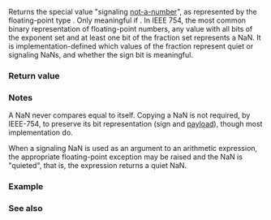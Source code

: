 {{cpp/types/numeric_limits/title|signaling_NaN}}
{{cpp/types/numeric_limits/navbar}}
{{dcl begin}}
{{dcl rev multi|until1=c++11
|dcl1=
static T signaling_NaN() throw();
|dcl2=
static constexpr T signaling_NaN() noexcept;
}}
{{dcl end}}

Returns the special value "signaling [[enwiki:NaN|not-a-number]]", as represented by the floating-point type {{tt|T}}. Only meaningful if {{c|1=std::numeric_limits&lt;T&gt;::has_signaling_NaN == true}}. In IEEE 754, the most common binary representation of floating-point numbers, any value with all bits of the exponent set and at least one bit of the fraction set represents a NaN. It is implementation-defined which values of the fraction represent quiet or signaling NaNs, and whether the sign bit is meaningful.

===Return value===
{{dsc begin}}
{{dsc hitem | {{tt|T}} | {{c|std::numeric_limits&lt;T&gt;::signaling_NaN()}} }}
{{dsc | {{c/core|/* non-specialized */}}   | {{c|T()}} }}
{{dsc | {{c/core|bool}}              | {{c|false}} }}
{{dsc | {{c/core|char}}              | {{c|0}} }}
{{dsc | {{c/core|signed char}}       | {{c|0}} }}
{{dsc | {{c/core|unsigned char}}     | {{c|0}} }}
{{dsc | {{c/core|wchar_t}}           | {{c|0}} }}
{{dsc | {{c/core|char8_t}} {{mark since c++20}}  | {{c|0}} }}
{{dsc | {{c/core|char16_t}} {{mark since c++11}} | {{c|0}} }}
{{dsc | {{c/core|char32_t}} {{mark since c++11}} | {{c|0}} }}
{{dsc | {{c/core|short}}             | {{c|0}} }}
{{dsc | {{c/core|unsigned short}}    | {{c|0}} }}
{{dsc | {{c/core|int}}               | {{c|0}} }}
{{dsc | {{c/core|unsigned int}}      | {{c|0}} }}
{{dsc | {{c/core|long}}              | {{c|0}} }}
{{dsc | {{c/core|unsigned long}}     | {{c|0}} }}
{{dsc | {{c/core|long long}} {{mark since c++11}}          | {{c|0}} }}
{{dsc | {{c/core|unsigned long long}} {{mark since c++11}} | {{c|0}} }}
{{dsc | {{c/core|float}}             | implementation-defined (may be {{lc|FLT_SNAN}}&lt;!-- C23 feature --&gt;) }}
{{dsc | {{c/core|double}}            | implementation-defined (may be {{lc|DBL_SNAN}}&lt;!-- C23 feature --&gt;) }}
{{dsc | {{c/core|long double}}       | implementation-defined (may be {{lc|LDBL_SNAN}}&lt;!-- C23 feature --&gt;) }}
{{dsc end}}

===Notes===
A NaN never compares equal to itself. Copying a NaN is not required, by IEEE-754, to preserve its bit representation (sign and [[cpp/numeric/math/nan|payload]]), though most implementation do.

When a signaling NaN is used as an argument to an arithmetic expression, the appropriate floating-point exception may be raised and the NaN is "quieted", that is, the expression returns a quiet NaN.

===Example===
{{example
|Demonstrates the use of a signaling NaN to raise a floating-point exception:
|code=
#include &lt;cfenv&gt;
#include &lt;iostream&gt;
#include &lt;limits&gt;

#pragma STDC_FENV_ACCESS on

void show_fe_exceptions()
{
    int n = std::fetestexcept(FE_ALL_EXCEPT);
    
    if (n &amp; FE_INVALID)
        std::cout &lt;&lt; "FE_INVALID is raised\n";
    else if (n == 0)
        std::cout &lt;&lt; "no exceptions are raised\n";
    
    std::feclearexcept(FE_ALL_EXCEPT);
}

int main()
{
    double snan = std::numeric_limits&lt;double&gt;::signaling_NaN();
    std::cout &lt;&lt; "After sNaN was obtained, ";
    show_fe_exceptions();
    
    double qnan = snan * 2.0;
    std::cout &lt;&lt; "After sNaN was multiplied by 2, ";
    show_fe_exceptions();
    
    double qnan2 = qnan * 2.0;
    std::cout &lt;&lt; "After the quieted NaN was multiplied by 2, ";
    show_fe_exceptions();
    
    std::cout &lt;&lt; "The result is " &lt;&lt; qnan2 &lt;&lt; '\n';
}
|output=
After sNaN was obtained, no exceptions are raised
After sNaN was multiplied by 2, FE_INVALID is raised
After the quieted NaN was multiplied by 2, no exceptions are raised
The result is nan
}}

===See also===
{{dsc begin}}
{{dsc inc|cpp/types/numeric_limits/dsc has_signaling_NaN}}
{{dsc inc|cpp/types/numeric_limits/dsc quiet_NaN}}
{{dsc inc|cpp/numeric/math/dsc isnan}}
{{dsc end}}

{{langlinks|de|es|fr|it|ja|pt|ru|zh}}